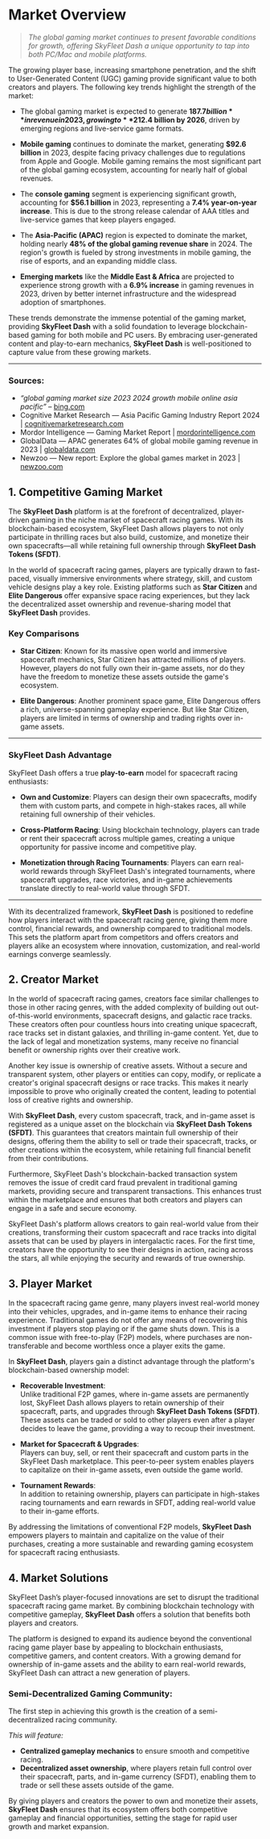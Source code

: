 # Market Overview

> *The global gaming market continues to present favorable conditions for growth, offering SkyFleet Dash a unique opportunity to tap into both PC/Mac and mobile platforms.*

The growing player base, increasing smartphone penetration, and the shift to User-Generated Content (UGC) gaming provide significant value to both creators and players. The following key trends highlight the strength of the market:

- The global gaming market is expected to generate **$187.7 billion** in revenue in 2023, growing to **$212.4 billion by 2026**, driven by emerging regions and live-service game formats.

- **Mobile gaming** continues to dominate the market, generating **$92.6 billion** in 2023, despite facing privacy challenges due to regulations from Apple and Google. Mobile gaming remains the most significant part of the global gaming ecosystem, accounting for nearly half of global revenues.

- The **console gaming** segment is experiencing significant growth, accounting for **$56.1 billion** in 2023, representing a **7.4% year-on-year increase**. This is due to the strong release calendar of AAA titles and live-service games that keep players engaged.

- The **Asia-Pacific (APAC)** region is expected to dominate the market, holding nearly **48% of the global gaming revenue share** in 2024. The region's growth is fueled by strong investments in mobile gaming, the rise of esports, and an expanding middle class.

- **Emerging markets** like the **Middle East & Africa** are projected to experience strong growth with a **6.9% increase** in gaming revenues in 2023, driven by better internet infrastructure and the widespread adoption of smartphones.

These trends demonstrate the immense potential of the gaming market, providing **SkyFleet Dash** with a solid foundation to leverage blockchain-based gaming for both mobile and PC users. By embracing user-generated content and play-to-earn mechanics, **SkyFleet Dash** is well-positioned to capture value from these growing markets.

---

###  Sources:
- *“global gaming market size 2023 2024 growth mobile online asia pacific”* – [bing.com](https://bing.com)
- Cognitive Market Research — Asia Pacific Gaming Industry Report 2024 | [cognitivemarketresearch.com](https://cognitivemarketresearch.com)
- Mordor Intelligence — Gaming Market Report | [mordorintelligence.com](https://mordorintelligence.com)
- GlobalData — APAC generates 64% of global mobile gaming revenue in 2023 | [globaldata.com](https://globaldata.com)
- Newzoo — New report: Explore the global games market in 2023 | [newzoo.com](https://newzoo.com)

## 1. Competitive Gaming Market

The **SkyFleet Dash** platform is at the forefront of decentralized, player-driven gaming in the niche market of spacecraft racing games. With its blockchain-based ecosystem, SkyFleet Dash allows players to not only participate in thrilling races but also build, customize, and monetize their own spacecrafts—all while retaining full ownership through **SkyFleet Dash Tokens (SFDT)**.

In the world of spacecraft racing games, players are typically drawn to fast-paced, visually immersive environments where strategy, skill, and custom vehicle designs play a key role. Existing platforms such as **Star Citizen** and **Elite Dangerous** offer expansive space racing experiences, but they lack the decentralized asset ownership and revenue-sharing model that **SkyFleet Dash** provides.

### Key Comparisons

- **Star Citizen**: Known for its massive open world and immersive spacecraft mechanics, Star Citizen has attracted millions of players. However, players do not fully own their in-game assets, nor do they have the freedom to monetize these assets outside the game's ecosystem.

- **Elite Dangerous**: Another prominent space game, Elite Dangerous offers a rich, universe-spanning gameplay experience. But like Star Citizen, players are limited in terms of ownership and trading rights over in-game assets.

---

### SkyFleet Dash Advantage

SkyFleet Dash offers a true **play-to-earn** model for spacecraft racing enthusiasts:

- **Own and Customize**: Players can design their own spacecrafts, modify them with custom parts, and compete in high-stakes races, all while retaining full ownership of their vehicles.

- **Cross-Platform Racing**: Using blockchain technology, players can trade or rent their spacecraft across multiple games, creating a unique opportunity for passive income and competitive play.

- **Monetization through Racing Tournaments**: Players can earn real-world rewards through SkyFleet Dash's integrated tournaments, where spacecraft upgrades, race victories, and in-game achievements translate directly to real-world value through SFDT.

---

With its decentralized framework, **SkyFleet Dash** is positioned to redefine how players interact with the spacecraft racing genre, giving them more control, financial rewards, and ownership compared to traditional models. This sets the platform apart from competitors and offers creators and players alike an ecosystem where innovation, customization, and real-world earnings converge seamlessly.

## 2. Creator Market

In the world of spacecraft racing games, creators face similar challenges to those in other racing genres, with the added complexity of building out out-of-this-world environments, spacecraft designs, and galactic race tracks. These creators often pour countless hours into creating unique spacecraft, race tracks set in distant galaxies, and thrilling in-game content. Yet, due to the lack of legal and monetization systems, many receive no financial benefit or ownership rights over their creative work.

Another key issue is ownership of creative assets. Without a secure and transparent system, other players or entities can copy, modify, or replicate a creator's original spacecraft designs or race tracks. This makes it nearly impossible to prove who originally created the content, leading to potential loss of creative rights and ownership.

With **SkyFleet Dash**, every custom spacecraft, track, and in-game asset is registered as a unique asset on the blockchain via **SkyFleet Dash Tokens (SFDT)**. This guarantees that creators maintain full ownership of their designs, offering them the ability to sell or trade their spacecraft, tracks, or other creations within the ecosystem, while retaining full financial benefit from their contributions.

Furthermore, SkyFleet Dash's blockchain-backed transaction system removes the issue of credit card fraud prevalent in traditional gaming markets, providing secure and transparent transactions. This enhances trust within the marketplace and ensures that both creators and players can engage in a safe and secure economy.

SkyFleet Dash's platform allows creators to gain real-world value from their creations, transforming their custom spacecraft and race tracks into digital assets that can be used by players in intergalactic races. For the first time, creators have the opportunity to see their designs in action, racing across the stars, all while enjoying the security and rewards of true ownership.

## 3. Player Market

In the spacecraft racing game genre, many players invest real-world money into their vehicles, upgrades, and in-game items to enhance their racing experience. Traditional games do not offer any means of recovering this investment if players stop playing or if the game shuts down. This is a common issue with free-to-play (F2P) models, where purchases are non-transferable and become worthless once a player exits the game.

In **SkyFleet Dash**, players gain a distinct advantage through the platform's blockchain-based ownership model:

- **Recoverable Investment**:  
  Unlike traditional F2P games, where in-game assets are permanently lost, SkyFleet Dash allows players to retain ownership of their spacecraft, parts, and upgrades through **SkyFleet Dash Tokens (SFDT)**. These assets can be traded or sold to other players even after a player decides to leave the game, providing a way to recoup their investment.

- **Market for Spacecraft & Upgrades**:  
  Players can buy, sell, or rent their spacecraft and custom parts in the SkyFleet Dash marketplace. This peer-to-peer system enables players to capitalize on their in-game assets, even outside the game world.

- **Tournament Rewards**:  
  In addition to retaining ownership, players can participate in high-stakes racing tournaments and earn rewards in SFDT, adding real-world value to their in-game efforts.

By addressing the limitations of conventional F2P models, **SkyFleet Dash** empowers players to maintain and capitalize on the value of their purchases, creating a more sustainable and rewarding gaming ecosystem for spacecraft racing enthusiasts.

## 4. Market Solutions

SkyFleet Dash’s player-focused innovations are set to disrupt the traditional spacecraft racing game market. By combining blockchain technology with competitive gameplay, **SkyFleet Dash** offers a solution that benefits both players and creators.

The platform is designed to expand its audience beyond the conventional racing game player base by appealing to blockchain enthusiasts, competitive gamers, and content creators. With a growing demand for ownership of in-game assets and the ability to earn real-world rewards, SkyFleet Dash can attract a new generation of players.

### Semi-Decentralized Gaming Community:

The first step in achieving this growth is the creation of a semi-decentralized racing community.

_This will feature:_

- **Centralized gameplay mechanics** to ensure smooth and competitive racing.  
- **Decentralized asset ownership**, where players retain full control over their spacecraft, parts, and in-game currency (SFDT), enabling them to trade or sell these assets outside of the game.

By giving players and creators the power to own and monetize their assets, **SkyFleet Dash** ensures that its ecosystem offers both competitive gameplay and financial opportunities, setting the stage for rapid user growth and market expansion.
